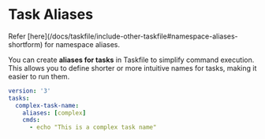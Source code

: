 # Task Aliases

<Callout>
  Refer [here](/docs/taskfile/include-other-taskfile#namespace-aliases-shortform) for namespace aliases.
</Callout>

You can create **aliases for tasks** in Taskfile to simplify command execution. This allows you to define shorter or more intuitive names for tasks, making it easier to run them.

```yaml filename="Taskfile.yaml"
version: '3'
tasks:
  complex-task-name:
    aliases: [complex]
    cmds:
      - echo "This is a complex task name"
```
